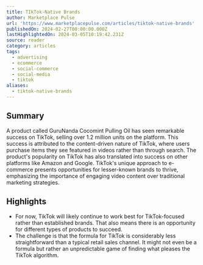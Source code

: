 ```yaml
---
title: TIkTok-Native Brands
author: Marketplace Pulse
url: 'https://www.marketplacepulse.com/articles/tiktok-native-brands'
publishedOn: 2024-02-27T00:00:00.000Z
lastHighlightedOn: 2024-03-05T10:19:42.231Z
source: reader
category: articles
tags:
  - advertising
  - ecommerce
  - social-commerce
  - social-media
  - tiktok
aliases:
  - tiktok-native-brands
---
```

## Summary

A product called GuruNanda Cocomint Pulling Oil has seen remarkable success on TikTok, selling over 1.2 million units on the platform. This success is attributed to the content-driven nature of TikTok, where users purchase items they see featured in videos rather than through search. The product's popularity on TikTok has also translated into success on other platforms like Amazon and Google. TikTok's unique approach to e-commerce presents opportunities for lesser-known brands to thrive, emphasizing the importance of engaging video content over traditional marketing strategies.

## Highlights
- For now, TikTok will likely continue to work best for TikTok-focused rather than established brands. That also means there is an opportunity for different types of products to succeed.
- The challenge is that the formula for TikTok is considerably less straightforward than a typical retail sales channel. It might not even be a formula but rather an unpredictable game of finding what pleases the TikTok algorithm.
